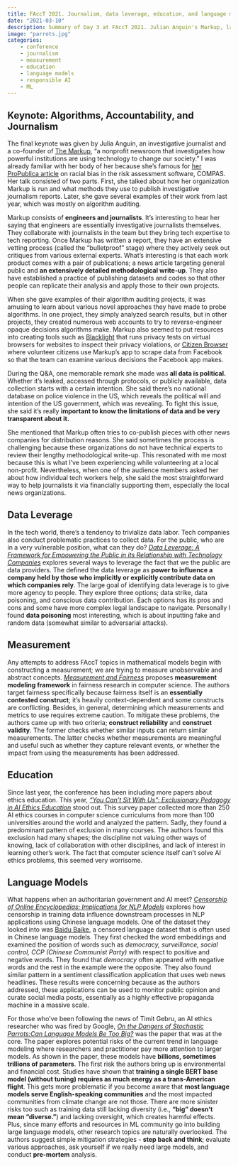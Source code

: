 ```yaml
---
title: FAccT 2021. Journalism, data leverage, education, and language models
date: "2021-03-10"
description: Summary of Day 3 at FAccT 2021. Julian Anguin's Markup, language models, measurements, and data average
image: "parrots.jpg"
categories: 
    - conference
    - journalism
    - measurement
    - education
    - language models
    - responsible AI
    - ML
---
```


## Keynote: Algorithms, Accountability, and Journalism

The final keynote was given by Julia Anguin, an investigative journalist and a co-founder of [The Markup](https://themarkup.org/), "a nonprofit newsroom that investigates how powerful institutions are using technology to change our society." I was already familiar with her body of her because she's famous for [her ProPublica article](https://www.propublica.org/article/machine-bias-risk-assessments-in-criminal-sentencing) on racial bias in the risk assessment software, COMPAS. Her talk consisted of two parts. First, she talked about how her organization Markup is run and what methods they use to publish investigative journalism reports. Later, she gave several examples of their work from last year, which was mostly on algorithm auditing.

Markup consists of **engineers and journalists**. It's interesting to hear her saying that engineers are essentially investigative journalists themselves. They collaborate with journalists in the team but they bring tech expertise to tech reporting. Once Markup has written a report, they have an extensive vetting process (called the "bulletproof" stage) where they actively seek out critiques from various external experts. What's interesting is that each work product comes with a pair of publications; a news article targeting general public and **an extensively detailed methodological write-up**. They also have established a practice of publishing datasets and codes so that other people can replicate their analysis and apply those to their own projects.

When she gave examples of their algorithm auditing projects, it was amusing to learn about various novel approaches they have made to probe algorithms. In one project, they simply analyzed search results, but in other projects, they created numerous web accounts to try to reverse-engineer opaque decisions algorithms make. Markup also seemed to put resources into creating tools such as [Blacklight](https://themarkup.org/blacklight) that runs privacy tests on virtual browsers for websites to inspect their privacy violations, or [Citizen Browser](https://themarkup.org/series/citizen-browser) where volunteer citizens use Markup's app to scrape data from Facebook so that the team can examine various decisions the Facebook app makes.

During the Q&A, one memorable remark she made was **all data is political.** Whether it's leaked, accessed through protocols, or publicly available, data collection starts with a certain intention. She said there's no national database on police violence in the US, which reveals the political will and intention of the US government, which was revealing. To fight this issue, she said it's really **important to know the limitations of data and be very transparent about it.**

She mentioned that Markup often tries to co-publish pieces with other news companies for distribution reasons. She said sometimes the process is challenging because these organizations do not have technical experts to review their lengthy methodological write-up. This resonated with me most because this is what I've been experiencing while volunteering at a local non-profit. Nevertheless, when one of the audience members asked her about how individual tech workers help, she said the most straightforward way to help journalists it via financially supporting them, especially the local news organizations.

## Data Leverage

In the tech world, there's a tendency to trivialize data labor. Tech companies also conduct problematic practices to collect data. For the public, who are in a very vulnerable position, what can they do? [*Data Leverage: A Framework for Empowering the Public in its Relationship with Technology Companies*](https://dl.acm.org/doi/pdf/10.1145/3442188.3445885) explores several ways to leverage the fact that we the public are data providers. The defined the data leverage as **power to influence a company held by those who implicitly or explicitly contribute data on which companies rely**. The large goal of identifying data leverage is to give more agency to people. They explore three options; data strike, data poisoning, and conscious data contribution. Each options has its pros and cons and some have more complex legal landscape to navigate. Personally I found **data poisoning** most interesting, which is about inputting fake and random data (somewhat similar to adversarial attacks).

## Measurement

Any attempts to address FAccT topics in mathematical models begin with constructing a measurement; we are trying to measure unobservable and abstract concepts. [*Measurement and Fairness*](https://dl.acm.org/doi/pdf/10.1145/3442188.3445901) proposes **measurement modeling framework** in fairness research in computer science. The authors target fairness specifically because fairness itself is an **essentially contested construct**; it's heavily context-dependent and some constructs are conflicting. Besides, in general, determining which measurements and metrics to use requires extreme caution. To mitigate these problems, the authors came up with two criteria; **construct reliability** and **construct validity**. The former checks whether similar inputs can return similar measurements. The latter checks whether measurements are meaningful and useful such as whether they capture relevant events, or whether the impact from using the measurements has been addressed.

## Education

Since last year, the conference has been including more papers about ethics education. This year, [*“You Can’t Sit With Us”: Exclusionary Pedagogy in AI Ethics Education*](https://dl.acm.org/doi/pdf/10.1145/3442188.3445914) stood out. This survey paper collected more than 250 AI ethics courses in computer science curriculums from more than 100 universities around the world and analyzed the pattern. Sadly, they found a predominant pattern of exclusion in many courses. The authors found this exclusion had many shapes; the discipline not valuing other ways of knowing, lack of collaboration with other disciplines, and lack of interest in learning other's work. The fact that computer science itself can't solve AI ethics problems, this seemed very worrisome.

## Language Models

What happens when an authoritarian government and AI meet? [*Censorship of Online Encyclopedias: Implications for NLP Models*](https://dl.acm.org/doi/pdf/10.1145/3442188.3445916) explores how censorship in training data influence downstream processes in NLP applications using Chinese language models. One of the dataset they looked into was [Baidu Baike](https://en.wikipedia.org/wiki/Baidu_Baike), a censored language dataset that is often used in Chinese language models. They first checked the word embeddings and examined the position of words such as *democracy, surveillance, social control, CCP (Chinese Communist Party)* with respect to positive and negative words. They found that *democracy* often appeared with negative words and the rest in the example were the opposite. They also found similar pattern in a sentiment classification application that uses web news headlines. These results were concerning because as the authors addressed, these applications can be used to monitor public opinion and curate social media posts, essentially as a highly effective propaganda machine in a massive scale.

For those who've been following the news of Timit Gebru, an AI ethics researcher who was fired by Google, [*On the Dangers of Stochastic Parrots:Can Language Models Be Too Big?*](https://dl.acm.org/doi/pdf/10.1145/3442188.3445922) was the paper that was at the core. The paper explores potential risks of the current trend in language modeling where researchers and practitioner pay more attention to larger models. As shown in the paper, these models have **billions, sometimes trillions of parameters**. The first risk the authors bring up is environmental and financial cost. Studies have shown that **training a single BERT base model (without tuning) requires as much energy as a trans-American flight**. This gets more problematic if you become aware that **most language models serve English-speaking communities** and the most impacted communities from climate change are not those. There are more sinister risks too such as training data still lacking diversity (i.e., **"big" doesn't mean "diverse."**) and lacking oversight, which creates harmful effects. Plus, since many efforts and resources in ML community go into building large language models, other research topics are naturally overlooked. The authors suggest simple mitigation strategies - **step back and think**; evaluate various approaches, ask yourself if we really need large models, and conduct **pre-mortem** analysis.
